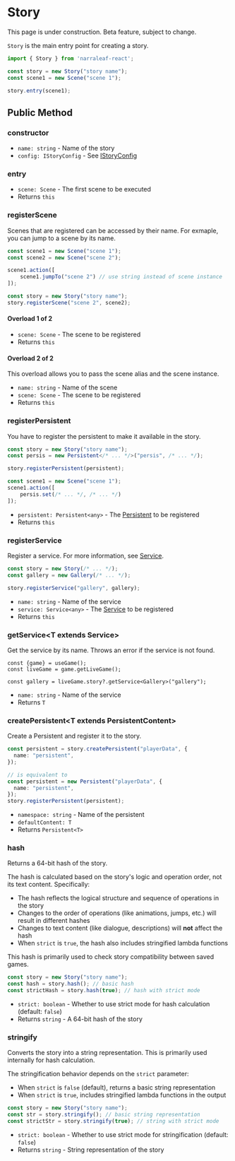 
# Story

<Callout type="warning" emoji="⚠️">
    This page is under construction.
</Callout>

<Callout type="warning" emoji="⚠️">
    Beta feature, subject to change.
</Callout>

`Story` is the main entry point for creating a story.

```ts
import { Story } from 'narraleaf-react';

const story = new Story("story name");
const scene1 = new Scene("scene 1");

story.entry(scene1);
```

## Public Method

### constructor

<Steps>

- `name: string` - Name of the story
- `config: IStoryConfig` - See [IStoryConfig](../types/IStoryConfig)

</Steps>

### entry

<Steps>

- `scene: Scene` - The first scene to be executed
- Returns `this`

</Steps>

### registerScene

<Steps>

Scenes that are registered can be accessed by their name. For exmaple, you can jump to a scene by its name.

```ts
const scene1 = new Scene("scene 1");
const scene2 = new Scene("scene 2");

scene1.action([
    scene1.jumpTo("scene 2") // use string instead of scene instance
]);

const story = new Story("story name");
story.registerScene("scene 2", scene2);
```

#### Overload 1 of 2

- `scene: Scene` - The scene to be registered
- Returns `this`

#### Overload 2 of 2

This overload allows you to pass the scene alias and the scene instance.

- `name: string` - Name of the scene
- `scene: Scene` - The scene to be registered
- Returns `this`

</Steps>

### registerPersistent

<Steps>

You have to register the persistent to make it available in the story.

```ts
const story = new Story("story name");
const persis = new Persistent</* ... */>("persis", /* ... */);

story.registerPersistent(persistent);

const scene1 = new Scene("scene 1");
scene1.action([
    persis.set(/* ... */, /* ... */)
]);
```

- `persistent: Persistent<any>` - The [Persistent](../elements/persistent) to be registered
- Returns `this`

</Steps>

### registerService

<Steps>

Register a service. For more information, see [Service](../elements/service).

```ts
const story = new Story(/* ... */);
const gallery = new Gallery(/* ... */);

story.registerService("gallery", gallery);
```

- `name: string` - Name of the service
- `service: Service<any>` - The [Service](../elements/service) to be registered
- Returns `this`

</Steps>

### getService\<T extends Service\>

<Steps>

Get the service by its name. Throws an error if the service is not found.

```tsx
const {game} = useGame();
const liveGame = game.getLiveGame();

const gallery = liveGame.story?.getService<Gallery>("gallery");
```

- `name: string` - Name of the service
- Returns `T`

</Steps>

### createPersistent\<T extends PersistentContent\>

<Steps>

Create a Persistent and register it to the story.

```typescript
const persistent = story.createPersistent("playerData", {
  name: "persistent",
});

// is equivalent to
const persistent = new Persistent("playerData", {
  name: "persistent",
});
story.registerPersistent(persistent);
```

- `namespace: string` - Name of the persistent
- `defaultContent: T`
- Returns `Persistent<T>`

</Steps>

### hash

<Steps>

Returns a 64-bit hash of the story.

The hash is calculated based on the story's logic and operation order, not its text content. Specifically:

- The hash reflects the logical structure and sequence of operations in the story
- Changes to the order of operations (like animations, jumps, etc.) will result in different hashes
- Changes to text content (like dialogue, descriptions) will **not** affect the hash
- When `strict` is `true`, the hash also includes stringified lambda functions

This hash is primarily used to check story compatibility between saved games.

```ts
const story = new Story("story name");
const hash = story.hash(); // basic hash
const strictHash = story.hash(true); // hash with strict mode
```

- `strict: boolean` - Whether to use strict mode for hash calculation (default: `false`)
- Returns `string` - A 64-bit hash of the story

</Steps>

### stringify

<Steps>

Converts the story into a string representation. This is primarily used internally for hash calculation.

The stringification behavior depends on the `strict` parameter:

- When `strict` is `false` (default), returns a basic string representation
- When `strict` is `true`, includes stringified lambda functions in the output

```ts
const story = new Story("story name");
const str = story.stringify(); // basic string representation
const strictStr = story.stringify(true); // string with strict mode
```

- `strict: boolean` - Whether to use strict mode for stringification (default: `false`)
- Returns `string` - String representation of the story

</Steps>
